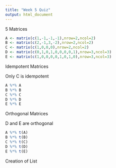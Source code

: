 ```yaml
---
title: "Week 5 Quiz"
output: html_document
---
```


5 Matrices

```r
A <- matrix(c(1,-1,-1,-1),nrow=2,ncol=2)
B <- matrix(c(2,-1,3,-2),nrow=2,ncol=2)
C <- matrix(c(1,0,0,0),nrow=2,ncol=2)
D <- matrix(c(0,1,0,1,0,0,0,0,1),nrow=3,ncol=3)
E <- matrix(c(1,0,0,0,0,1,0,1,0),nrow=3,ncol=3)
```

Idempotent Matrices

Only C is idempotent

```r
A %*% A
B %*% B
C %*% C 
D %*% D
E %*% E
```

Orthogonal Matrices

D and E are orthogonal

```r
A %*% t(A)
B %*% t(B)
C %*% t(C)
D %*% t(D) 
E %*% t(E) 
```

Creation of List

```r


```

